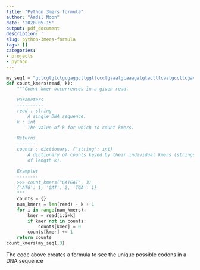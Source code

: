 ```yaml
---
title: "Python 3mers formula"
author: "Aadil Noon"
date: '2020-05-15'
output: pdf_document
description: ''
slug: python-3mers-formula
tags: []
categories:
- projects
- python
---
```

```python
my_seq1 = "gctcgtgtctgcgaggcttggttccctgaaatgcaaagatgtactttcaatgccttcgacctattggtgcacgtggtgcc"
def count_kmers(read, k):
    """Count kmer occurrences in a given read.

    Parameters
    ----------
    read : string
        A single DNA sequence.
    k : int
        The value of k for which to count kmers.

    Returns
    -------
    counts : dictionary, {'string': int}
        A dictionary of counts keyed by their individual kmers (strings
        of length k).

    Examples
    --------
    >>> count_kmers("GATGAT", 3)
    {'ATG': 1, 'GAT': 2, 'TGA': 1}
    """
    counts = {}
    num_kmers = len(read) - k + 1
    for i in range(num_kmers):
        kmer = read[i:i+k]
        if kmer not in counts:
            counts[kmer] = 0
        counts[kmer] += 1
    return counts
count_kmers(my_seq1,3)
```

The code above creates a formula to see the unique possible codons in a DNA sequence 